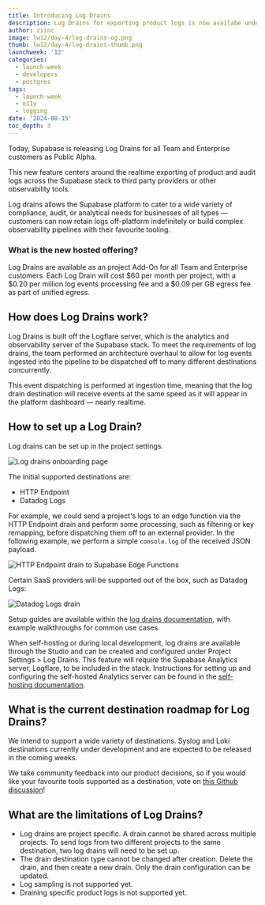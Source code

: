 ```yaml
---
title: Introducing Log Drains
description: Log Drains for exporting product logs is now availabe under Public Alpha
author: ziinc
image: lw12/day-4/log-drains-og.png
thumb: lw12/day-4/log-drains-thumb.png
launchweek: '12'
categories:
  - launch-week
  - developers
  - postgres
tags:
  - launch-week
  - o11y
  - logging
date: '2024-08-15'
toc_depth: 3
---
```


Today, Supabase is releasing Log Drains for all Team and Enterprise customers as Public Alpha.

This new feature centers around the realtime exporting of product and audit logs across the Supabase stack to third party providers or other observability tools.

Log drains allows the Supabase platform to cater to a wide variety of compliance, audit, or analytical needs for businesses of all types — customers can now retain logs off-platform indefinitely or build complex observability pipelines with their favourite tooling.

### What is the new hosted offering?

Log Drains are available as an project Add-On for all Team and Enterprise customers. Each Log Drain will cost $60 per month per project, with a $0.20 per million log events processing fee and a $0.09 per GB egress fee as part of unified egress.

## How does Log Drains work?

Log Drains is built off the Logflare server, which is the analytics and observability server of the Supabase stack. To meet the requirements of log drains, the team performed an architecture overhaul to allow for log events ingested into the pipeline to be dispatched off to many different destinations concurrently.

This event dispatching is performed at ingestion time, meaning that the log drain destination will receive events at the same speed as it will appear in the platform dashboard — nearly realtime.

## How to set up a Log Drain?

Log drains can be set up in the project settings.

<div>
  <Img alt="Log drains onboarding page" src="/images/blog/lw12/day-4/log-drains-onboarding.png" />
</div>

The initial supported destinations are:

- HTTP Endpoint
- Datadog Logs

For example, we could send a project's logs to an edge function via the HTTP Endpoint drain and perform some processing, such as filtering or key remapping, before dispatching them off to an external provider. In the following example, we perform a simple `console.log` of the received JSON payload.

<div>
  <Img
    alt="HTTP Endpoint drain to Supabase Edge Functions"
    src="/images/blog/lw12/day-4/edge-function-example.png"
  />
</div>

Certain SaaS providers will be supported out of the box, such as Datadog Logs:

<div>
  <Img alt="Datadog Logs drain" src="/images/blog/lw12/day-4/datadog-example.png" />
</div>

Setup guides are available within the [log drains documentation](https://supabase.com/docs/guides/platform/log-drains), with example walkthroughs for common use cases.

When self-hosting or during local development, log drains are available through the Studio and can be created and configured under Project Settings > Log Drains.
This feature will require the Supabase Analytics server, Logflare, to be included in the stack. Instructions for setting up and configuring the self-hosted Analytics server can be found in the [self-hosting documentation](https://supabase.com/docs/reference/self-hosting-analytics/introduction).

## What is the current destination roadmap for Log Drains?

We intend to support a wide variety of destinations. Syslog and Loki destinations currently under development and are expected to be released in the coming weeks.

We take community feedback into our product decisions, so if you would like your favourite tools supported as a destination, vote on [this Github discussion](https://github.com/orgs/supabase/discussions/28324)!

## What are the limitations of Log Drains?

- Log drains are project specific. A drain cannot be shared across multiple projects. To send logs from two different projects to the same destination, two log drains will need to be set up.
- The drain destination type cannot be changed after creation. Delete the drain, and then create a new drain. Only the drain configuration can be updated.
- Log sampling is not supported yet.
- Draining specific product logs is not supported yet.
